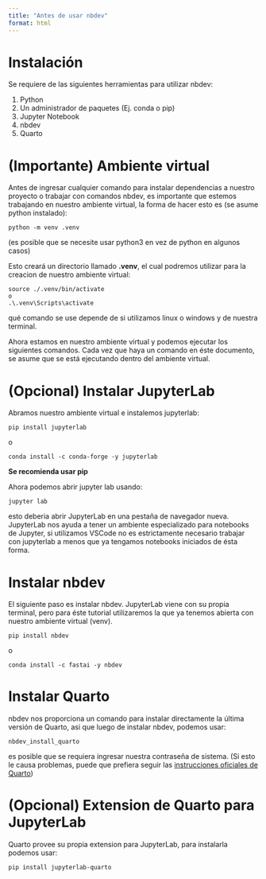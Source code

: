 ```yaml
---
title: "Antes de usar nbdev"
format: html
---
```


# Instalación

Se requiere de las siguientes herramientas para utilizar nbdev:

1. Python
2. Un administrador de paquetes (Ej. conda o pip)
3. Jupyter Notebook
4. nbdev
5. Quarto

# (Importante) Ambiente virtual
Antes de ingresar cualquier comando para instalar dependencias a nuestro proyecto o trabajar con comandos nbdev, es importante que estemos trabajando en nuestro ambiente virtual, la forma de hacer esto es (se asume python instalado):
```
python -m venv .venv
```
(es posible que se necesite usar python3 en vez de python en algunos casos)

Esto creará un directorio llamado **.venv**, el cual podremos utilizar para la creacion de nuestro ambiente virtual:
```
source ./.venv/bin/activate
o
.\.venv\Scripts\activate
```
qué comando se use depende de si utilizamos linux o windows y de nuestra terminal.

Ahora estamos en nuestro ambiente virtual y podemos ejecutar los siguientes comandos. Cada vez que haya un comando en éste documento, se asume que se está ejecutando dentro del ambiente virtual.

# (Opcional) Instalar JupyterLab

Abramos nuestro ambiente virtual e instalemos jupyterlab:
```
pip install jupyterlab
```
o
```
conda install -c conda-forge -y jupyterlab
```

**Se recomienda usar pip**

Ahora podemos abrir jupyter lab usando:
```
jupyter lab
```
esto deberia abrir JupyterLab en una pestaña de navegador nueva. JupyterLab nos ayuda a tener un ambiente especializado para notebooks de Jupyter, si utilizamos VSCode no es estrictamente necesario trabajar con jupyterlab a menos que ya tengamos notebooks iniciados de ésta forma.

# Instalar nbdev

El siguiente paso es instalar nbdev. JupyterLab viene con su propia terminal, pero para éste tutorial utilizaremos la que ya tenemos abierta con nuestro ambiente virtual (venv).
```
pip install nbdev
```
o
```
conda install -c fastai -y nbdev
```

# Instalar Quarto

nbdev nos proporciona un comando para instalar directamente la última versión de Quarto, asi que luego de instalar nbdev, podemos usar:
```
nbdev_install_quarto
```

es posible que se requiera ingresar nuestra contraseña de sistema. (Si esto le causa problemas, puede que prefiera seguir las [instrucciones oficiales de Quarto](https://quarto.org/docs/get-started/))

# (Opcional) Extension de Quarto para JupyterLab

Quarto provee su propia extension para JupyterLab, para instalarla podemos usar:
```
pip install jupyterlab-quarto
```
